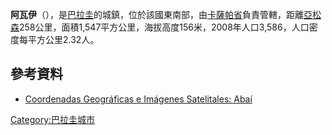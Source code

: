 {{noteTA
| T  = zh-cn:阿瓦伊; zh-tw:阿巴伊
| 1  = zh-cn:阿瓦伊; zh-tw:阿巴伊
}}
{{Infobox settlement
|official_name = Abaí
|native_name = 
|image_skyline=Campesinos-7.png
|pushpin_map            =Paraguay
|mapsize                =200px
|subdivision_type       = 国家
|subdivision_name       = [[巴拉圭|巴拉圭]]
|subdivision_type1      = 省
|subdivision_name1      = [[卡薩帕省|卡薩帕省]]
|area_total_km2           = 
|area_footnotes           = 
|population_as_of  = 2008
|population_total =3 586
|population_density_km2   =
|coordinates            = {{coord|26|1|48|S|55|56|24|W|region:PY|display=inline,title}}
|elevation_m            = 
|website                = 
}}
'''阿瓦伊'''（{{lang-es|Abaí}}），是[[巴拉圭|巴拉圭]]的城鎮，位於該國東南部，由[[卡薩帕省|卡薩帕省]]負責管轄，距離[[亞松森|亞松森]]258公里，面積1,547平方公里，海拔高度156米，2008年人口3,586，人口密度每平方公里2.32人。

==參考資料==
* [http://www.fallingrain.com/world/PA/5/Abai.html Coordenadas Geográficas e Imágenes Satelitales: Abaí]

{{Paraguay-geo-stub}}
[[Category:巴拉圭城市|Category:巴拉圭城市]]